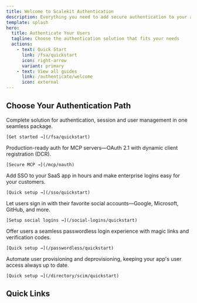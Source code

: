 ```yaml
---
title: Welcome to Scalekit Authentication
description: Everything you need to add secure authentication to your application
template: splash
hero:
  title: Authenticate Your Users
  tagline: Choose the authentication solution that fits your needs
  actions:
    - text: Quick Start
      link: /fsa/quickstart
      icon: right-arrow
      variant: primary
    - text: View all guides
      link: /authenticate/welcome
      icon: external
---
```



## Choose Your Authentication Path

<CardGrid>
  <Card title="Full-Stack Auth" icon="star">
    Complete solution for authentication, session and user management in one seamless package.

    [Get started →](/fsa/quickstart)
  </Card>

  <Card title="MCP Auth" icon="puzzle">
    Production-ready auth for MCP servers—OAuth 2.1 with dynamic client registration (DCR).

    [Secure MCP →](/mcp/oauth)
  </Card>

  <Card title="Single Sign-On" icon="seti:lock">
    Add SSO to your SaaS app in hours and make enterprise logins easy for your customers.

    [Quick setup →](/sso/quickstart)
  </Card>

  <Card title="Social Logins" icon="open-book">
    Let users sign in with their favorite social accounts—Google, Microsoft, GitHub, and more.

    [Setup social logins →](/social-logins/quickstart)
  </Card>

  <Card title="Passwordless Auth" icon="approve-check">
    Offer users a seamless passwordless login experience with magic links and verification codes.

    [Quick setup →](/passwordless/quickstart)
  </Card>

  <Card title="SCIM Provisioning" icon="setting">
    Automate user provisioning and deprovisioning, keeping your app's user access always up to date.

    [Quick setup →](/directory/scim/quickstart)
  </Card>
</CardGrid>

## Quick Links

<CardGrid>
  <LinkCard
    title="Installation Guide"
    description="Set up Scalekit in your application"
    href="/authenticate/installation"
  />
  <LinkCard
    title="First Project"
    description="Build your first authenticated app"
    href="/authenticate/first-project"
  />
  <LinkCard
    title="Launch Checklist"
    description="Ensure you're production-ready"
    href="/authenticate/launch-checklist"
  />
</CardGrid>
